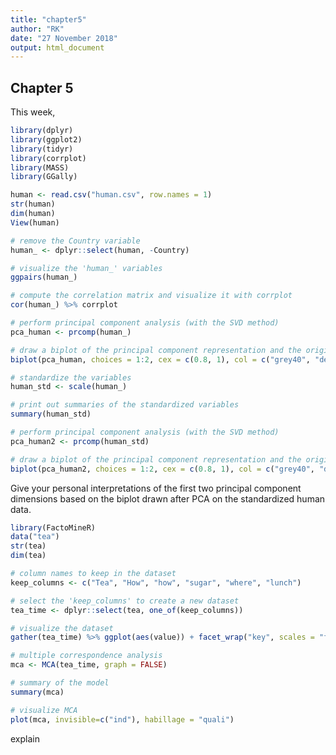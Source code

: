 ```yaml
---
title: "chapter5"
author: "RK"
date: "27 November 2018"
output: html_document
---
```


## Chapter 5

This week, 

```r
library(dplyr)
library(ggplot2)
library(tidyr)
library(corrplot)
library(MASS)
library(GGally)
```

```r
human <- read.csv("human.csv", row.names = 1)
str(human)
dim(human)
View(human)
```


```r
# remove the Country variable
human_ <- dplyr::select(human, -Country)

# visualize the 'human_' variables
ggpairs(human_)

# compute the correlation matrix and visualize it with corrplot
cor(human_) %>% corrplot
```


```r

# perform principal component analysis (with the SVD method)
pca_human <- prcomp(human_)

# draw a biplot of the principal component representation and the original variables
biplot(pca_human, choices = 1:2, cex = c(0.8, 1), col = c("grey40", "deeppink2"))
```


```r
# standardize the variables
human_std <- scale(human_)

# print out summaries of the standardized variables
summary(human_std)

# perform principal component analysis (with the SVD method)
pca_human2 <- prcomp(human_std)

# draw a biplot of the principal component representation and the original variables
biplot(pca_human2, choices = 1:2, cex = c(0.8, 1), col = c("grey40", "deeppink2"), main = "PC2 Democracy/Equality, PC2 Health & Mortality")
```
Give your personal interpretations of the first two principal component dimensions based on the biplot drawn after PCA on the standardized human data.

```r
library(FactoMineR)
data("tea")
str(tea)
dim(tea)

# column names to keep in the dataset
keep_columns <- c("Tea", "How", "how", "sugar", "where", "lunch")

# select the 'keep_columns' to create a new dataset
tea_time <- dplyr::select(tea, one_of(keep_columns))

# visualize the dataset
gather(tea_time) %>% ggplot(aes(value)) + facet_wrap("key", scales = "free") + geom_bar() + theme(axis.text.x = element_text(angle = 45, hjust = 1, size = 8))

```

```r
# multiple correspondence analysis
mca <- MCA(tea_time, graph = FALSE)

# summary of the model
summary(mca)

# visualize MCA
plot(mca, invisible=c("ind"), habillage = "quali")
```

explain 